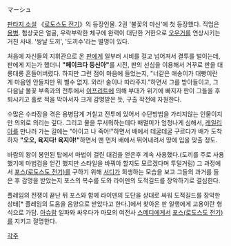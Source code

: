 マーシュ

[[판타지 소설]] 《[[로도스도 전기]]》의 등장인물. 2권 '불꽃의 마신'에 첫 등장했다. 직업은 [[용병]].
험상궂은 얼굴, 우락부락한 체구에 완력이 대단한 거한으로 [[오우거]]를 연상시키는 거친 사내. '쌍날 도끼', '도끼수'라는 별명이 있다. 

처음에 자신들의 지휘관으로 온 [[판]]에게 일부러 시비를 걸고 넘어져서 결투를 벌이는데, 판에게 지는가 했더니 '''"페이크다 등신아"'''를 시전, 판의 선심을 이용해서 거꾸로 판을 대롱대롱 흔들어버렸다. 하지만 그런 점이 마음에 들었는지, "너같은 애송이가 대빵이란 게 마음엔 안들지만 뭐 별수 없지. 와라! 술이나 따라주지."하면서 그를 받아들이고, 그 다음날 불꽃 부족과의 전투에서 [[이프리트]]에 의해 부대가 위기에 빠지자 판이 그들을 후퇴시키고 홀로 적을 막아서자 크게 감명받은 듯, 구출 작전에 자원한다.

수많은 수라장을 겪은 용병답게 거칠고 전투에 있어서 수단방법을 가리지않는 인물이지만 의외로 의리는 깊다. 그리고 물을 무서워하는데다 배멀미가 엄청나게 심해서, [[레일리아]]를 만나러 가는 길에는 "아이고 나 죽어!"하면서 배에서 데굴데굴 구르다가 배가 도착하자 '''"오오, 육지다! 육지야!"'''하면서 맨 먼저 배에서 뛰어내려서 땅에 입을 맞출 정도.

바람의 왕이 봉인된 탑에서 마법이 걸린 대검을 얻은후 계속 사용했다.(도끼를 주로 사용했기에 마법검을 얻긴 했지만 스타일을 바꿔야 할지도 모르겠다며 투덜거림) 그 과정에서 [[포스(로도스도 전기)]]를 구하기 위해 [[서디]]가 희생하는 모습을 보고 그들의 과거를 들은 후 감명을 받았는지 포스의 복수를 도와 라이덴의 도적길드를 장악하기로 결심한다.

플레임의 전쟁이 끝난 뒤 포스와 함께 라이덴의 도단을 상대로 싸워 도적길드를 장악한 상태[* 플레임의 도움을 음양으로 받았다고 한다.]에서 찾아온 판 일행에게 고용이란 형식으로 가담. [[아슈람]] 일파와 싸우다가 마모의 여전사 [[스메디]]에게서 [[포스(로도스도 전기)]]를 지키고 절명한다. 

[[각주]]
